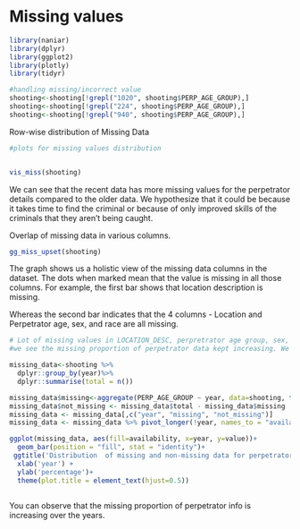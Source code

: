 # Missing values


```r
library(naniar)
library(dplyr)
library(ggplot2)
library(plotly)
library(tidyr)

```


```r


#handling missing/incorrect value
shooting<-shooting[!grepl("1020", shooting$PERP_AGE_GROUP),]
shooting<-shooting[!grepl("224", shooting$PERP_AGE_GROUP),]
shooting<-shooting[!grepl("940", shooting$PERP_AGE_GROUP),]
```

Row-wise distribution of Missing Data

```r
#plots for missing values distribution


vis_miss(shooting)


```

We can see that the recent data has more missing values for the perpetrator details compared to the older data. We hypothesize that it could be because it takes time to find the criminal or because of only improved skills of the criminals that they aren't being caught.


Overlap of missing data in various columns.

```r
gg_miss_upset(shooting)
```

The graph shows us a holistic view of the missing data columns in the dataset.
The dots when marked mean that the value is missing in all those columns. For example, the first bar shows that location description is missing.

Whereas the second bar indicates that the 4 columns - Location and Perpetrator age, sex, and race are all missing.

```r
# Lot of missing values in LOCATION_DESC, perpretrator age group, sex, race. This makes sense because not all perpretrators will be caught to capture this informartion.
#we see the missing proportion of perpetrator data kept increasing. We confirm that by the following analysis

missing_data<-shooting %>%
  dplyr::group_by(year)%>%
  dplyr::summarise(total = n())

missing_data$missing<-aggregate(PERP_AGE_GROUP ~ year, data=shooting, function(x) {sum(is.na(x))}, na.action = NULL)$PERP_AGE_GROUP
missing_data$not_missing <- missing_data$total - missing_data$missing
missing_data <- missing_data[,c("year", "missing", "not_missing")]
missing_data <- missing_data %>% pivot_longer(!year, names_to = "availability", values_to = "value")

ggplot(missing_data, aes(fill=availability, x=year, y=value))+
  geom_bar(position = "fill", stat = "identity")+
 ggtitle('Distribution  of missing and non-missing data for perpetrators over years')+
  xlab('year') +
  ylab('percentage')+
  theme(plot.title = element_text(hjust=0.5))
  

```

You can observe that the missing proportion of perpetrator info is increasing over the years.



